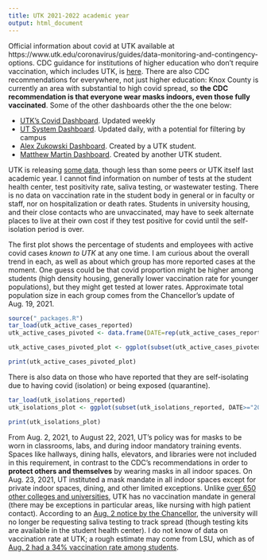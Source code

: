 ```yaml
---
title: UTK 2021-2022 academic year
output: html_document
---
```



Official information about covid at UTK available at https://www.utk.edu/coronavirus/guides/data-monitoring-and-contingency-options. CDC guidance for institutions of higher education who don't require vaccination, which includes UTK, is [here](https://www.cdc.gov/coronavirus/2019-ncov/community/colleges-universities/considerations.html#section3). There are also CDC recommendations for everywhere, not just higher education: Knox County is currently an area with substantial to high covid spread, so **the CDC recommendation is that everyone wear masks indoors, even those fully vaccinated**. Some of the other dashboards other the the one below:

* [UTK's Covid Dashboard](https://www.utk.edu/coronavirus/guides/data-monitoring-and-contingency-options.html). Updated weekly
* [UT System Dashboard](https://tennessee.edu/coronavirus/dashboard/). Updated daily, with a potential for filtering by campus
* [Alex Zukowski Dashboard](https://sites.google.com/view/utk-covid19). Created by a UTK student.
* [Matthew Martin Dashboard](https://datastudio.google.com/s/lKcORv-VO2Q). Created by another UTK student.

UTK is releasing [some data](https://www.utk.edu/coronavirus/guides/data-monitoring-and-contingency-options/), though less than some peers or UTK itself last academic year. I cannot find information on number of tests at the student health center, test positivity rate, saliva testing, or wastewater testing. There is no data on vaccination rate in the student body in general or in faculty or staff, nor on hospitalization or death rates. Students in university housing, and their close contacts who are unvaccinated, may have to seek alternate places to live at their own cost if they test positive for covid until the self-isolation period is over. 

The first plot shows the percentage of students and employees with active covid cases *known to UTK* at any one time. I am curious about the overall trend in each, as well as about which group has more reported cases at the moment. One guess could be that covid proportion might be higher among students (high density housing, generally lower vaccination rate for younger populations), but they might get tested at lower rates. Approximate total population size in each group comes from the Chancellor's update of Aug. 19, 2021.

```r
source("_packages.R")
tar_load(utk_active_cases_reported)
utk_active_cases_pivoted <- data.frame(DATE=rep(utk_active_cases_reported$DATE,2), PercentageActive=100*c(utk_active_cases_reported$ProportionFacultyStaff, utk_active_cases_reported$ProportionStudents), Population=c(rep("Employees", nrow(utk_active_cases_reported)),rep("Students", nrow(utk_active_cases_reported) )))

utk_active_cases_pivoted_plot <- ggplot(subset(utk_active_cases_pivoted, DATE>="2021-08-01"), aes(x=DATE, y=PercentageActive, group=Population, colour=Population)) +  geom_line() + ylab("Percent with active covid infections reported to UTK") + xlab("Date") + ylim(0,NA)  + scale_colour_viridis_d(end=0.8) + theme_classic() 

print(utk_active_cases_pivoted_plot)
```

There is also data on those who have reported that they are self-isolating due to having covid (isolation) or being exposed (quarantine).

```r

tar_load(utk_isolations_reported)
utk_isolations_plot <- ggplot(subset(utk_isolations_reported, DATE>="2021-08-01"), aes(x=DATE, y=Percentage, group=Population, colour=Population)) +  geom_line() + ylab("Percent reporting self-isolation to UTK\n(quarantine or isolation)") + xlab("Date") + ylim(0,NA)  + scale_colour_viridis_d(end=0.8) + theme_classic() 

print(utk_isolations_plot)
```

From Aug. 2, 2021, to August 22, 2021, UT's policy was for masks to be worn in classrooms, labs, and during indoor mandatory training events. Spaces like hallways, dining halls, elevators, and libraries were not included in this requirement, in contrast to the CDC's recommendations in order to **protect others and themselves** by wearing masks in all indoor spaces. On Aug. 23, 2021, UT instituted a mask mandate in all indoor spaces except for private indoor spaces, dining, and other limited exceptions. Unlike [over 650 other colleges and universities](https://www.chronicle.com/blogs/live-coronavirus-updates/heres-a-list-of-colleges-that-will-require-students-to-be-vaccinated-against-covid-19), UTK has no vaccination mandate in general (there may be exceptions in particular areas, like nursing with high patient contact). According to an [Aug. 2 notice by the Chancellor](https://chancellor.utk.edu/2021/08/02/updated-covid-guidelines/), the university will no longer be requesting saliva testing to track spread (though testing kits are available in the student health center). I do not know of data on vaccination rate at UTK; a rough estimate may come from LSU, which as of [Aug. 2 had a 34% vaccination rate among students](https://www.washingtonpost.com/education/2021/08/06/college-covid-vaccines-student-rates/).
